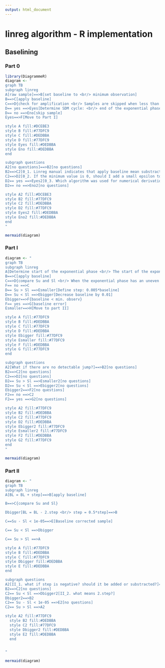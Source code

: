 ```yaml
---
output: html_document
---
```

# linreg algorithm - R implementation

## Baselining

### Part 0

```r
library(DiagrammeR)
diagram <- "
graph TB
subgraph linreg
A[raw sample]==>B[set baseline to <br/> minimum observation]
B==>C[apply baseline]
C==>D{check for amplification <br/> Samples are skipped when less than seven times <br/> increase in fluorescence values is observed}
D== yes ==>Eyes[Determine SDM cycle: <br/> end of the exponential phase]
D== no ==>Eno[skip sample]
Eyes==>F[Move to Part I]

style A fill:#DCEBE3
style B fill:#77DFC9
style C fill:#DEDBBA
style D fill:#77DFC9
style Eyes fill:#DEDBBA
style Eno fill:#DEDBBA
end

subgraph questions
A2[no questions]==>B2[no questions]
B2==>C2[0_1. Linreg manual indicates that apply baseline mean substract baseline. <br/> If the baseline is smaller than 0, should it be also substracted?]
C2==>D2[0_2. If the minimum value is 0, should I add a small epsilon to fluoescence values?]
D2== yes ==>Eyes2[0_3. Which algorithm was used for numerical derivation?]
D2== no ==>Eno2[no questions]

style A2 fill:#DCEBE3
style B2 fill:#77DFC9
style C2 fill:#DEDBBA
style D2 fill:#77DFC9
style Eyes2 fill:#DEDBBA
style Eno2 fill:#DEDBBA
end
"

mermaid(diagram)
```

### Part I

```r

diagram <- "
graph TB
subgraph linreg
A[Determine start of the exponential phase <br/> The start of the exponential phase is defined by a jump: <br/> when fluorescence in cycle C+1 - counting from plateau - is less than <br/>the fluorescence in cycle C then the exponential phase starts at cycle c.]==>B[set baseline too high: <br/> baseline is the average of the 6th and the 7th point <br/> below the plateau phase]
B==>C[apply baseline]
C==>D{compare Su and Sl <br/> When the exponential phase has an uneven number of points, <br/> the middle point is in the top as well as the bottom part}
F== no ==>C
D== Su > Sl ==>Esmaller[Define step: 0.005*baseline]
D== Su < Sl ==>Ebigger[Decrease baseline by 0.01]
Ebigger==>F{baseline < min. observ}
F== yes ==>G[baseline error]
Esmaller==>H[Move to part II]

style A fill:#77DFC9
style B fill:#DEDBBA
style C fill:#77DFC9
style D fill:#DEDBBA
style Ebigger fill:#77DFC9
style Esmaller fill:#77DFC9
style F fill:#DEDBBA
style G fill:#77DFC9
end

subgraph questions
A2[What if there are no detectable jump?]==>B2[no questions]
B2==>C2[no questions]
C2==>D2[no questions]
D2== Su > Sl ==>Esmaller2[no questions]
D2== Su < Sl ==>Ebigger2[no questions]
Ebigger2==>F2[no questions]
F2== no ==>C2
F2== yes ==>G2[no questions]

style A2 fill:#77DFC9
style B2 fill:#DEDBBA
style C2 fill:#77DFC9
style D2 fill:#DEDBBA
style Ebigger2 fill:#77DFC9
style Esmaller2 fill:#77DFC9
style F2 fill:#DEDBBA
style G2 fill:#77DFC9
end
"

mermaid(diagram)
```



### Part II

```r

diagram <- "
graph TB
subgraph linreg
A[BL = BL + step]==>B[apply baseline]

B==>C{compare Su and Sl}

Dbigger[BL = BL - 2.step <br/> step = 0.5*step]==>B

C==Su - Sl < 1e-05==>E[Baseline corrected sample]

C== Su < Sl ==>Dbigger

C== Su > Sl ==>A

style A fill:#77DFC9
style B fill:#DEDBBA
style C fill:#77DFC9
style Dbigger fill:#DEDBBA
style E fill:#DEDBBA
end

subgraph questions
A2[II_1. what if step is negative? should it be added or substracted?]==>B2[no questions]
B2==>C2[no questions]
C2== Su < Sl ==>Dbigger2[II_2. what means 2.step?]
Dbigger2==>B2
C2== Su - Sl < 1e-05 ==>E2[no questions]
C2== Su > Sl ==>A2

style A2 fill:#77DFC9
  style B2 fill:#DEDBBA
  style C2 fill:#77DFC9
  style Dbigger2 fill:#DEDBBA
  style E2 fill:#DEDBBA
  end


"

mermaid(diagram)
```
